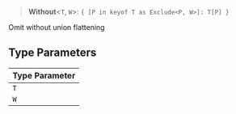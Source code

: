> **Without**\<`T`, `W`\>: `{ [P in keyof T as Exclude<P, W>]: T[P] }`

Omit without union flattening

## Type Parameters

| Type Parameter |
| ------ |
| `T` |
| `W` |
